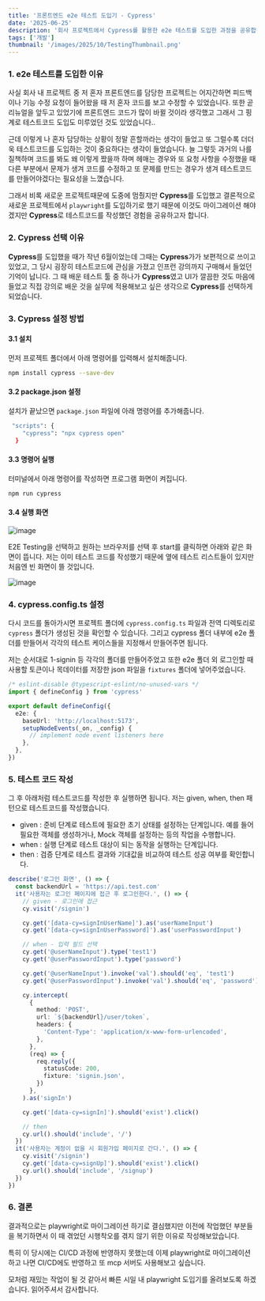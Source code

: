 ```yaml
---
title: '프론트엔드 e2e 테스트 도입기 - Cypress'
date: '2025-06-25'
description: '회사 프로젝트에서 Cypress를 활용한 e2e 테스트를 도입한 과정을 공유합니다.'
tags: ['개발']
thumbnail: '/images/2025/10/TestingThumbnail.png'
---
```


### 1. e2e 테스트를 도입한 이유

사실 회사 내 프로젝트 중 저 혼자 프론트엔드를 담당한 프로젝트는 어지간하면 피드백이나 기능 수정 요청이 들어왔을 때 저 혼자 코드를 보고 수정할 수 있었습니다.
또한 곧 리뉴얼을 앞두고 있었기에 프론트엔드 코드가 많이 바뀔 것이라 생각했고 그래서 그 핑계로 테스트코드 도입도 미루었던 것도 있었습니다..

근데 이렇게 나 혼자 담당하는 상황이 정말 흔할까라는 생각이 들었고 또 그럴수록 더더욱 테스트코드를 도입하는 것이 중요하다는 생각이 들었습니다.
늘 그렇듯 과거의 나를 질책하며 코드를 봐도 왜 이렇게 짰을까 하며 헤매는 경우와 또 요청 사항을 수정했을 때 다른 부분에서 문제가 생겨 코드를 수정하고 또 문제를 만드는 경우가 생겨 테스트코드를 만들어야겠다는 필요성을 느꼈습니다.

그래서 비록 새로운 프로젝트때문에 도중에 멈췄지만 **Cypress**를 도입했고 결론적으로 새로운 프로젝트에서 `playwright`를 도입하기로 했기 때문에 이것도 마이그레이션 해야겠지만
**Cypress**로 테스트코드를 작성했던 경험을 공유하고자 합니다.

### 2. Cypress 선택 이유

**Cypress**를 도입했을 때가 작년 6월이었는데 그때는 **Cypress**가가 보편적으로 쓰이고 있었고, 그 당시 굉장히 테스트코드에 관심을 가졌고 인프런 강의까지 구매해서 들었던 기억이 납니다.
그 때 배운 테스트 툴 중 하나가 **Cypress**였고 UI가 깔끔한 것도 마음에 들었고 직접 강의로 배운 것을 실무에 적용해보고 싶은 생각으로 **Cypress**를 선택하게 되었습니다.

### 3. Cypress 설정 방법

#### 3.1 설치

먼저 프로젝트 폴더에서 아래 명령어를 입력해서 설치해줍니다.

```bash
npm install cypress --save-dev
```

#### 3.2 package.json 설정

설치가 끝났으면 `package.json` 파일에 아래 명령어를 추가해줍니다.

```bash
 "scripts": {
    "cypress": "npx cypress open"
  }
```

#### 3.3 명령어 실행

터미널에서 아래 명령어를 작성하면 프로그램 화면이 켜집니다.

```bash
npm run cypress
```

#### 3.4 실행 화면

![image](/images/2025/10/CypressScreenShot.png)

E2E Testing을 선택하고 원하는 브라우저를 선택 후 start를 클릭하면 아래와 같은 화면이 뜹니다. 저는 이미 테스트 코드를 작성했기 때문에 옆에 테스트 리스트들이 있지만 처음엔 빈 화면이 뜰 것입니다.

![image](/images/2025/10/CypressTestList.png)

### 4. cypress.config.ts 설정

다시 코드를 돌아가시면 프로젝트 폴더에 `cypress.config.ts` 파일과 전역 디렉토리로 `cypress` 폴더가 생성된 것을 확인할 수 있습니다.
그리고 cypress 폴더 내부에 e2e 폴더를 만들어서 각각의 테스트 케이스들을 지정해서 만들어주면 됩니다.

저는 순서대로 1-signin 등 각각의 폴더를 만들어주었고 또한 e2e 폴더 외 로그인할 때 사용할 토큰이나 목데이터를 저장한 json 파일을 `fixtures` 폴더에 넣어주었습니다.

```typescript
/* eslint-disable @typescript-eslint/no-unused-vars */
import { defineConfig } from 'cypress'

export default defineConfig({
  e2e: {
    baseUrl: 'http://localhost:5173',
    setupNodeEvents(_on, _config) {
      // implement node event listeners here
    },
  },
})
```

### 5. 테스트 코드 작성

그 후 아래처럼 테스트코드를 작성한 후 실행하면 됩니다.
저는 given, when, then 패턴으로 테스트코드를 작성했습니다.

- given : 준비 단계로 테스트에 필요한 초기 상태를 설정하는 단계입니다. 예를 들어 필요한 객체를 생성하거나, Mock 객체를 설정하는 등의 작업을 수행합니다.
- when : 실행 단계로 테스트 대상이 되는 동작을 실행하는 단계입니다.
- then : 검증 단계로 테스트 결과와 기대값을 비교하여 테스트 성공 여부를 확인합니다.

```typescript
describe('로그인 화면', () => {
  const backendUrl = 'https://api.test.com'
  it('사용자는 로그인 페이지에 접근 후 로그인한다.', () => {
    // given - 로그인에 접근
    cy.visit('/signin')

    cy.get('[data-cy=signInUserName]').as('userNameInput')
    cy.get('[data-cy=signInUserPassword]').as('userPasswordInput')

    // when - 입력 필드 선택
    cy.get('@userNameInput').type('test1')
    cy.get('@userPasswordInput').type('password')

    cy.get('@userNameInput').invoke('val').should('eq', 'test1')
    cy.get('@userPasswordInput').invoke('val').should('eq', 'password')

    cy.intercept(
      {
        method: 'POST',
        url: `${backendUrl}/user/token`,
        headers: {
          'Content-Type': 'application/x-www-form-urlencoded',
        },
      },
      (req) => {
        req.reply({
          statusCode: 200,
          fixture: 'signin.json',
        })
      },
    ).as('signIn')

    cy.get('[data-cy=signIn]').should('exist').click()

    // then
    cy.url().should('include', '/')
  })
  it('사용자는 계정이 없을 시 회원가입 페이지로 간다.', () => {
    cy.visit('/signin')
    cy.get('[data-cy=signUp]').should('exist').click()
    cy.url().should('include', '/signup')
  })
})
```

### 6. 결론

결과적으로는 playwright로 마이그레이션 하기로 결심했지만 이전에 작업했던 부분들을 복기하면서 이 때 겪었던 시행착오를 겪지 않기 위한 이유로 작성해보았습니다.

특히 이 당시에는 CI/CD 과정에 반영하지 못했는데 이제 playwright로 마이그레이션 하고 나면 CI/CD에도 반영하고 또 mcp 서버도 사용해보고 싶습니다.

모처럼 재밌는 작업이 될 것 같아서 빠른 시일 내 playwright 도입기를 올려보도록 하겠습니다.
읽어주셔서 감사합니다.
